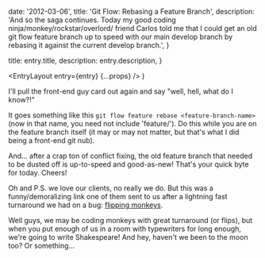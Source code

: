 
  date: '2012-03-06',
  title: 'Git Flow: Rebasing a Feature Branch',
  description:
    'And so the saga continues. Today my good coding ninja/monkey/rockstar/overlord/<enter other catchy recruiter name-calling here> friend Carlos told me that I could get an old git flow feature branch up to speed with our main develop branch by rebasing it against the current develop branch.',
}

  title: entry.title,
  description: entry.description,
}

  <EntryLayout
    entry={entry}
    {...props}
  />
)

I'll pull the front-end guy card out again and say "well, hell, what do I know?!"

It goes something like this `git flow feature rebase <feature-branch-name>` (now in that name, you need not include 'feature/'). Do this while you are on the feature branch itself (it may or may not matter, but that's what I did being a front-end git nub).

And... after a crap ton of conflict fixing, the old feature branch that needed to be dusted off is up-to-speed and good-as-new! That's your quick byte for today. Cheers!

Oh and P.S. we love our clients, no really we do. But this was a funny/demoralizing link one of them sent to us after a lightning fast turnaround we had on a bug: [flipping monkeys](http://www.youtube.com/watch?v=jEuBpa0zXrc).

Well guys, we may be coding monkeys with great turnaround (or flips), but when you put enough of us in a room with typewriters for long enough, we're going to write Shakespeare! And hey, haven't we been to the moon too? Or something...
